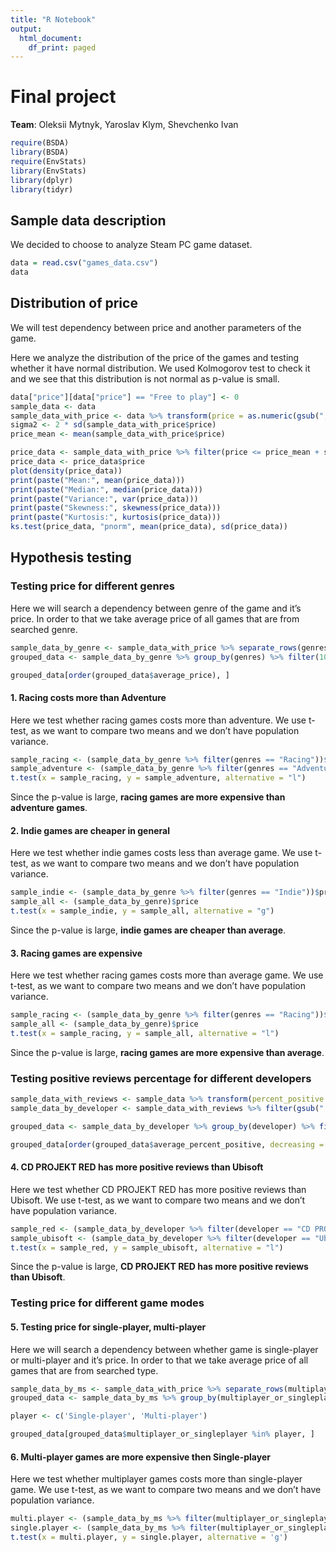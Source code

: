 ```yaml
---
title: "R Notebook"
output:
  html_document:
    df_print: paged
---
```


# Final project

**Team**: Oleksii Mytnyk, Yaroslav Klym, Shevchenko Ivan

```r
require(BSDA)
library(BSDA)
require(EnvStats)
library(EnvStats)
library(dplyr)
library(tidyr)
```

## Sample data description

We decided to choose to analyze Steam PC game dataset.

```r
data = read.csv("games_data.csv")
data
```

## Distribution of price

We will test dependency between price and another parameters of the game.

Here we analyze the distribution of the price of the games and testing whether it have normal distribution. We used Kolmogorov test to check it and we see that this distribution is not normal as p-value is small.

```r
data["price"][data["price"] == "Free to play"] <- 0
sample_data <- data
sample_data_with_price <- data %>% transform(price = as.numeric(gsub(",", "", price))) %>% filter(!is.na(price))
sigma2 <- 2 * sd(sample_data_with_price$price)
price_mean <- mean(sample_data_with_price$price)

price_data <- sample_data_with_price %>% filter(price <= price_mean + sigma2)
price_data <- price_data$price
plot(density(price_data))
print(paste("Mean:", mean(price_data)))
print(paste("Median:", median(price_data)))
print(paste("Variance:", var(price_data)))
print(paste("Skewness:", skewness(price_data)))
print(paste("Kurtosis:", kurtosis(price_data)))
ks.test(price_data, "pnorm", mean(price_data), sd(price_data))
```

## Hypothesis testing

### Testing price for different genres

Here we will search a dependency between genre of the game and it's price. In order to that we take average price of all games that are from searched genre.

```r
sample_data_by_genre <- sample_data_with_price %>% separate_rows(genres, sep = ";") %>% filter(gsub(" ", "", genres) != "")
grouped_data <- sample_data_by_genre %>% group_by(genres) %>% filter(10 < n()) %>% summarise_at(vars(price), list(average_price = mean))

grouped_data[order(grouped_data$average_price), ]
```

#### 1. Racing costs more than Adventure

Here we test whether racing games costs more than adventure. We use t-test, as we want to compare two means and we don't have population variance.

```r
sample_racing <- (sample_data_by_genre %>% filter(genres == "Racing"))$price
sample_adventure <- (sample_data_by_genre %>% filter(genres == "Adventure"))$price
t.test(x = sample_racing, y = sample_adventure, alternative = "l")
```

Since the p-value is large, **racing games are more expensive than adventure games**.

#### 2. Indie games are cheaper in general

Here we test whether indie games costs less than average game. We use t-test, as we want to compare two means and we don't have population variance.

```r
sample_indie <- (sample_data_by_genre %>% filter(genres == "Indie"))$price
sample_all <- (sample_data_by_genre)$price
t.test(x = sample_indie, y = sample_all, alternative = "g")
```

Since the p-value is large, **indie games are cheaper than average**.

#### 3. Racing games are expensive

Here we test whether racing games costs more than average game. We use t-test, as we want to compare two means and we don't have population variance.

```r
sample_racing <- (sample_data_by_genre %>% filter(genres == "Racing"))$price
sample_all <- (sample_data_by_genre)$price
t.test(x = sample_racing, y = sample_all, alternative = "l")
```

Since the p-value is large, **racing games are more expensive than average**.

### Testing positive reviews percentage for different developers

```r
sample_data_with_reviews <- sample_data %>% transform(percent_positive = as.numeric(gsub("%", "", percent_positive))) %>% filter(!is.na(percent_positive)) %>% filter(reviews > 1000)
sample_data_by_developer <- sample_data_with_reviews %>% filter(gsub(" ", "", developer) != "")

grouped_data <- sample_data_by_developer %>% group_by(developer) %>% filter(3 < n()) %>% summarise_at(vars(percent_positive), list(average_percent_positive = mean))

grouped_data[order(grouped_data$average_percent_positive, decreasing = T), ]
```

#### 4. CD PROJEKT RED has more positive reviews than Ubisoft

Here we test whether CD PROJEKT RED has more positive reviews than Ubisoft. We use t-test, as we want to compare two means and we don't have population variance.

```r
sample_red <- (sample_data_by_developer %>% filter(developer == "CD PROJEKT RED"))$percent_positive
sample_ubisoft <- (sample_data_by_developer %>% filter(developer == "Ubisoft Montreal"))$percent_positive
t.test(x = sample_red, y = sample_ubisoft, alternative = "l")
```

Since the p-value is large, **CD PROJEKT RED has more positive reviews than Ubisoft**.

### Testing price for different game modes

#### 5. Testing price for single-player, multi-player

Here we will search a dependency between whether game is single-player or multi-player and it's price. In order to that we take average price of all games that are from searched type.

```r
sample_data_by_ms <- sample_data_with_price %>% separate_rows(multiplayer_or_singleplayer, sep = ";") %>% filter(gsub(" ", "",multiplayer_or_singleplayer) != "")
grouped_data <- sample_data_by_ms %>% group_by(multiplayer_or_singleplayer) %>% filter(10 < n())  %>% summarise_at(vars(price), list(average_price = mean))

player <- c('Single-player', 'Multi-player')

grouped_data[grouped_data$multiplayer_or_singleplayer %in% player, ]
```

#### 6. Multi-player games are more expensive then Single-player

Here we test whether multiplayer games costs more than single-player game. We use t-test, as we want to compare two means and we don't have population variance.

```r
multi.player <- (sample_data_by_ms %>% filter(multiplayer_or_singleplayer == 'Multi-player'))$price
single.player <- (sample_data_by_ms %>% filter(multiplayer_or_singleplayer == 'Single-player'))$price
t.test(x = multi.player, y = single.player, alternative = 'g')
```
